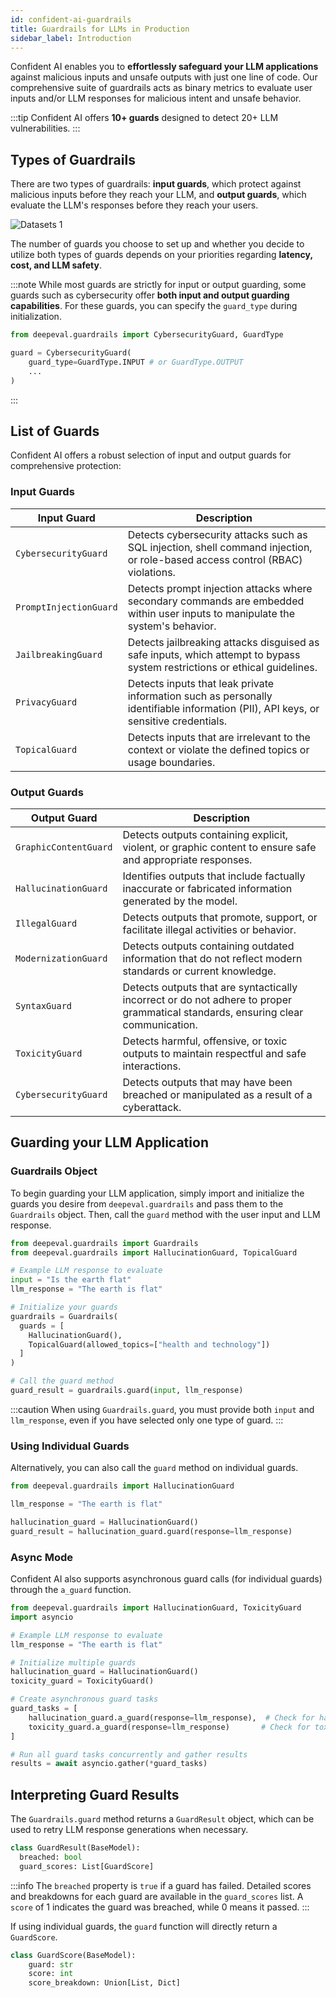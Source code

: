 ```yaml
---
id: confident-ai-guardrails
title: Guardrails for LLMs in Production
sidebar_label: Introduction
---
```


Confident AI enables you to **effortlessly safeguard your LLM applications** against malicious inputs and unsafe outputs with just one line of code. Our comprehensive suite of guardrails acts as binary metrics to evaluate user inputs and/or LLM responses for malicious intent and unsafe behavior.

:::tip
Confident AI offers **10+ guards** designed to detect 20+ LLM vulnerabilities.
:::

## Types of Guardrails

There are two types of guardrails: **input guards**, which protect against malicious inputs before they reach your LLM, and **output guards**, which evaluate the LLM's responses before they reach your users.

<div
  style={{
    display: "flex",
    alignItems: "center",
    justifyContent: "center",
  }}
>
  <img
    src="https://confident-bucket.s3.amazonaws.com/guardrails.svg"
    alt="Datasets 1"
    style={{
      height: "auto",
      maxHeight: "800px",
      marginTop: "20px",
      marginBottom: "40px",
    }}
  />
</div>

The number of guards you choose to set up and whether you decide to utilize both types of guards depends on your priorities regarding **latency, cost, and LLM safety**.

:::note
While most guards are strictly for input or output guarding, some guards such as cybersecurity offer **both input and output guarding capabilities**. For these guards, you can specify the `guard_type` during initialization.

```python
from deepeval.guardrails import CybersecurityGuard, GuardType

guard = CybersecurityGuard(
    guard_type=GuardType.INPUT # or GuardType.OUTPUT
    ...
)
```

:::

## List of Guards

Confident AI offers a robust selection of input and output guards for comprehensive protection:

### Input Guards

| Input Guard            | Description                                                                                                                         |
| ---------------------- | ----------------------------------------------------------------------------------------------------------------------------------- |
| `CybersecurityGuard`   | Detects cybersecurity attacks such as SQL injection, shell command injection, or role-based access control (RBAC) violations.       |
| `PromptInjectionGuard` | Detects prompt injection attacks where secondary commands are embedded within user inputs to manipulate the system's behavior.      |
| `JailbreakingGuard`    | Detects jailbreaking attacks disguised as safe inputs, which attempt to bypass system restrictions or ethical guidelines.           |
| `PrivacyGuard`         | Detects inputs that leak private information such as personally identifiable information (PII), API keys, or sensitive credentials. |
| `TopicalGuard`         | Detects inputs that are irrelevant to the context or violate the defined topics or usage boundaries.                                |

### Output Guards

| Output Guard          | Description                                                                                                                      |
| --------------------- | -------------------------------------------------------------------------------------------------------------------------------- |
| `GraphicContentGuard` | Detects outputs containing explicit, violent, or graphic content to ensure safe and appropriate responses.                       |
| `HallucinationGuard`  | Identifies outputs that include factually inaccurate or fabricated information generated by the model.                           |
| `IllegalGuard`        | Detects outputs that promote, support, or facilitate illegal activities or behavior.                                             |
| `ModernizationGuard`  | Detects outputs containing outdated information that do not reflect modern standards or current knowledge.                       |
| `SyntaxGuard`         | Detects outputs that are syntactically incorrect or do not adhere to proper grammatical standards, ensuring clear communication. |
| `ToxicityGuard`       | Detects harmful, offensive, or toxic outputs to maintain respectful and safe interactions.                                       |
| `CybersecurityGuard`  | Detects outputs that may have been breached or manipulated as a result of a cyberattack.                                         |

## Guarding your LLM Application

### Guardrails Object

To begin guarding your LLM application, simply import and initialize the guards you desire from `deepeval.guardrails` and pass them to the `Guardrails` object. Then, call the `guard` method with the user input and LLM response.

```python
from deepeval.guardrails import Guardrails
from deepeval.guardrails import HallucinationGuard, TopicalGuard

# Example LLM response to evaluate
input = "Is the earth flat"
llm_response = "The earth is flat"

# Initialize your guards
guardrails = Guardrails(
  guards = [
    HallucinationGuard(),
    TopicalGuard(allowed_topics=["health and technology"])
  ]
)

# Call the guard method
guard_result = guardrails.guard(input, llm_response)
```

:::caution
When using `Guardrails.guard`, you must provide both `input` and `llm_response`, even if you have selected only one type of guard.
:::

### Using Individual Guards

Alternatively, you can also call the `guard` method on individual guards.

```python
from deepeval.guardrails import HallucinationGuard

llm_response = "The earth is flat"

hallucination_guard = HallucinationGuard()
guard_result = hallucination_guard.guard(response=llm_response)
```

### Async Mode

Confident AI also supports asynchronous guard calls (for individual guards) through the `a_guard` function.

```python
from deepeval.guardrails import HallucinationGuard, ToxicityGuard
import asyncio

# Example LLM response to evaluate
llm_response = "The earth is flat"

# Initialize multiple guards
hallucination_guard = HallucinationGuard()
toxicity_guard = ToxicityGuard()

# Create asynchronous guard tasks
guard_tasks = [
    hallucination_guard.a_guard(response=llm_response),  # Check for hallucinations
    toxicity_guard.a_guard(response=llm_response)       # Check for toxicity
]

# Run all guard tasks concurrently and gather results
results = await asyncio.gather(*guard_tasks)
```

## Interpreting Guard Results

The `Guardrails.guard` method returns a `GuardResult` object, which can be used to retry LLM response generations when necessary.

```python
class GuardResult(BaseModel):
  breached: bool
  guard_scores: List[GuardScore]
```

:::info
The `breached` property is `true` if a guard has failed. Detailed scores and breakdowns for each guard are available in the `guard_scores` list. A `score` of 1 indicates the guard was breached, while 0 means it passed.
:::

If using individual guards, the `guard` function will directly return a `GuardScore`.

```python
class GuardScore(BaseModel):
    guard: str
    score: int
    score_breakdown: Union[List, Dict]
```
